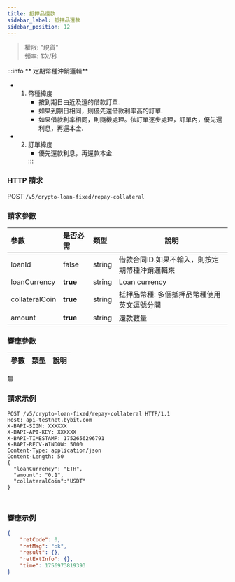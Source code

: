 ```yaml
---
title: 抵押品還款
sidebar_label: 抵押品還款
sidebar_position: 12
---
```

> 權限: "現貨"<br/>
> 頻率: 1次/秒

:::info
** 定期幣種沖銷邏輯**
* 1. 幣種緯度 <ul><li>按到期日由近及遠的借款訂單.</li><li> 如果到期日相同，則優先還借款利率高的訂單.</li><li> 如果借款利率相同，則隨機處理。依訂單逐步處理，訂單內，優先還利息，再還本金.</li></ul>
* 2. 訂單緯度 <ul><li> 優先還款利息，再還款本金.</li></ul>
:::


### HTTP 請求
POST `/v5/crypto-loan-fixed/repay-collateral`

### 請求參數
| 參數 | 是否必需 | 類型 | 說明|
|:----- |:-------|:-----|------ |
|loanId |false |string |借款合同ID.如果不輸入，則按定期幣種沖銷邏輯來|
|loanCurrency |**true** |string |Loan currency|
|collateralCoin |**true** |string |抵押品幣種: 多個抵押品幣種使用英文逗號分開|
|amount |**true** |string |還款數量|

### 響應參數
| 參數 | 類型 | 說明|
|:----- |:-----|----- |
無
### 請求示例

<Tabs groupId="programming-languages">
<TabItem value="http" label="HTTP">

```http
POST /v5/crypto-loan-fixed/repay-collateral HTTP/1.1
Host: api-testnet.bybit.com
X-BAPI-SIGN: XXXXXX
X-BAPI-API-KEY: XXXXXX
X-BAPI-TIMESTAMP: 1752656296791
X-BAPI-RECV-WINDOW: 5000
Content-Type: application/json
Content-Length: 50
{
  "loanCurrency": "ETH",
  "amount": "0.1",
  "collateralCoin":"USDT"
}
```

</TabItem>
<TabItem value="python" label="Python">

```python

```

</TabItem>

<TabItem value="Node" label="Node.js">

```n4js

```

</TabItem>
</Tabs>

### 響應示例

```json
{
    "retCode": 0,
    "retMsg": "ok",
    "result": {},
    "retExtInfo": {},
    "time": 1756973819393
}
```
